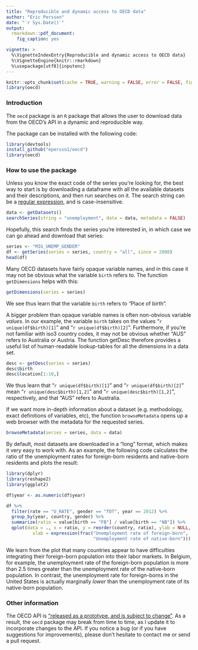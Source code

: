 ```yaml
---
title: "Reproducible and dynamic access to OECD data"
author: "Eric Persson"
date: "`r Sys.Date()`"
output:
  rmarkdown::pdf_document:
    fig_caption: yes

vignette: >
  %\VignetteIndexEntry{Reproducible and dynamic access to OECD data}
  %\VignetteEngine{knitr::rmarkdown}
  %\usepackage[utf8]{inputenc}
---
```


```r
knitr::opts_chunk$set(cache = TRUE, warning = FALSE, error = FALSE, fig.path = "./figures")
library(oecd)
```

### Introduction

The `oecd` package is an `R` package that allows the user to download data from 
the OECD's API in a dynamic and reproducible way.

The package can be installed with the following code:

```r
library(devtools)
install_github("epersso1/oecd")
library(oecd)
```

### How to use the package

Unless you know the exact code of the series you're looking for, the best way to 
start is by downloading a dataframe with all the available datasets and their
descriptions, and then run searches on it. The search string can be a 
[regular expression](http://en.wikipedia.org/wiki/Regular_expression), and is 
case-insensitive.

```r
data <- getDatasets()
searchSeries(string = "unemployment", data = data, metadata = FALSE)
```

Hopefully, this search finds the series you're interested in, in which case we
can go ahead and download that series:

```r
series <- "MIG_UNEMP_GENDER"
df <- getSeries(series = series, country = "all", since = 2008)
head(df)
```

Many OECD datasets have fairly opaque variable names, and in this case it may not 
be obvious what the variable `birth` refers to. The function `getDimensions` helps
with this:

```r
getDimensions(series = series)
```

We see thus learn that the variable `birth` refers to "Place of birth". 

A bigger problem than opaque variable names is often non-obvious variable *values*. 
In our example, the variable `birth` takes on the values "`r unique(df$birth)[1]`"
and "`r unique(df$birth)[2]`". Furthermore, if you're not familiar with iso3 country
codes, it may not be obvious whether "AUS" refers to Australia or Austria. The 
function getDesc therefore provides a useful list of human-readable lookup-tables 
for all the dimensions in a data set. 

```r
desc <- getDesc(series = series)
desc$birth
desc$location[1:10,]
```

We thus learn that "`r unique(df$birth)[1]`" and "`r unique(df$birth)[2]`" mean
"`r unique(desc$birth)[1,2]`" and "`r unique(desc$birth)[1,2]`", respectively, and that 
"AUS" refers to Australia.

If we want more in-depth information about a dataset (e.g. methodology, exact
definitions of variables, etc), the function `browseMetadata` opens up a web
browser with the metadata for the requested series.

```r
browseMetadata(series = series, data = data)
```

By default, most datasets are downloaded in a "long" format, which makes it
very easy to work with. As an example, the following code calculates the ratio 
of the unemployment rates for foreign-born residents and native-born residents
and plots the result:

```r
library(dplyr)
library(reshape2)
library(ggplot2)

df$year <- as.numeric(df$year)

df %>%
  filter(rate == "U_RATE", gender == "TOT", year == 2012) %>%
  group_by(year, country, gender) %>%
  summarize(ratio = value[birth == "FB"] / value[birth == "NB"]) %>%
  qplot(data = ., x = ratio, y = reorder(country, ratio), ylab = NULL,
          xlab = expression(frac("Unemployment rate of foreign-born", 
                                 "Unemployment rate of native-born")))
```

We learn from the plot that many countries appear to have difficulties
integrating their foreign-born population into their labor markets. In Belgium, 
for example, the unemployment rate of the foreign-born population is more than 2.5
times greater than the unemployment rate of the native-born population. In contrast, 
the unemployment rate for foreign-borns in the United States is actually marginally
*lower* than the unemployment rate of its native-born population.

### Other information

The OECD API is ["released as a prototype, and is subject to change"](http://stats.oecd.org/opendataapi/OData.html). As a result, 
the `oecd` package may break from time to time, as I update it to incorporate 
changes to the API. If you notice a bug (or if you have suggestions for 
improvements), please don't hesitate to contact me or send a pull request. 